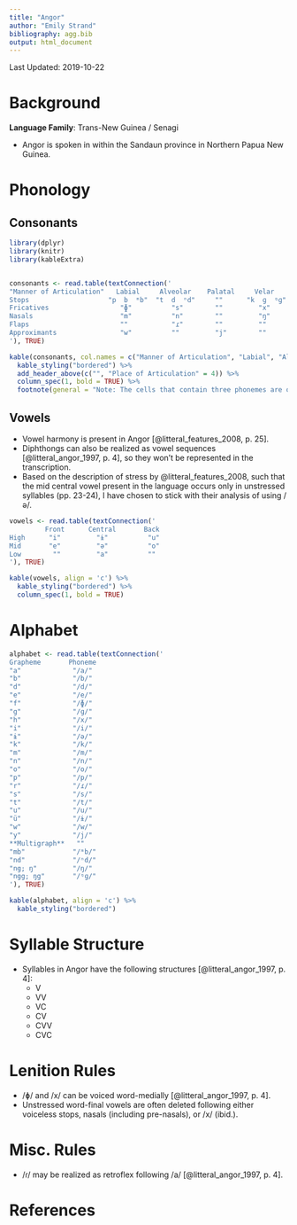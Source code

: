 ```yaml
---
title: "Angor"
author: "Emily Strand"
bibliography: agg.bib
output: html_document
---
```


Last Updated: 2019-10-22

# Background

**Language Family**: Trans-New Guinea / Senagi

* Angor is spoken in within the Sandaun province in Northern Papua New Guinea.

# Phonology

## Consonants

```r

library(dplyr)
library(knitr)
library(kableExtra)


consonants <- read.table(textConnection('
"Manner of Articulation"   Labial     Alveolar    Palatal     Velar   
Stops                    "p  b  ᵐb"  "t  d  ⁿd"     ""      "k  ɡ  ᵑɡ"
Fricatives                  "ɸ"          "s"        ""         "x"
Nasals                      "m"          "n"        ""         "ŋ"
Flaps                       ""           "ɾ"        ""         ""
Approximants                "w"          ""         "j"        ""
'), TRUE)

kable(consonants, col.names = c("Manner of Articulation", "Labial", "Alveolar", "Palatal", "Velar"), align = 'c') %>%
  kable_styling("bordered") %>%
  add_header_above(c("", "Place of Articulation" = 4)) %>%
  column_spec(1, bold = TRUE) %>%
  footnote(general = "Note: The cells that contain three phonemes are ordered voiceless, voiced, and prenasalized.", general_title = "")
```

## Vowels

* Vowel harmony is present in Angor [@litteral_features_2008, p. 25].
* Diphthongs can also be realized as vowel sequences [@litteral_angor_1997, p. 4], so they won't be represented in the transcription.
* Based on the description of stress by @litteral_features_2008, such that the mid central vowel present in the language occurs only in unstressed syllables (pp. 23-24), I have chosen to stick with their analysis of using /ə/.

```r

vowels <- read.table(textConnection('
         Front      Central       Back
High      "i"         "ɨ"          "u"
Mid       "e"         "ə"          "o"
Low        ""         "a"          ""
'), TRUE)

kable(vowels, align = 'c') %>%
  kable_styling("bordered") %>%
  column_spec(1, bold = TRUE)
```

# Alphabet

```r

alphabet <- read.table(textConnection('
Grapheme       Phoneme
"a"             "/a/"
"b"             "/b/"
"d"             "/d/"
"e"             "/e/"
"f"             "/ɸ/"
"g"             "/ɡ/"
"h"             "/x/"
"i"             "/i/"
"ɨ"             "/ə/"
"k"             "/k/"
"m"             "/m/"
"n"             "/n/"
"o"             "/o/"
"p"             "/p/"
"r"             "/ɾ/"
"s"             "/s/"
"t"             "/t/"
"u"             "/u/"
"ü"             "/ɨ/"
"w"             "/w/"
"y"             "/j/"
**Multigraph**   ""
"mb"            "/ᵐb/"
"nd"            "/ⁿd/"
"ng; ŋ"         "/ŋ/"
"ngg; ŋg"       "/ᵑɡ/"
'), TRUE)

kable(alphabet, align = 'c') %>%
  kable_styling("bordered")
```

# Syllable Structure

* Syllables in Angor have the following structures [@litteral_angor_1997, p. 4]:
    - V  
    - VV  
    - VC  
    - CV  
    - CVV  
    - CVC

# Lenition Rules

* /ɸ/ and /x/ can be voiced word-medially [@litteral_angor_1997, p. 4].
* Unstressed word-final vowels are often deleted following either voiceless stops, nasals (including pre-nasals), or /x/ (ibid.).

# Misc. Rules

* /ɾ/ may be realized as retroflex following /a/ [@litteral_angor_1997, p. 4].

# References
